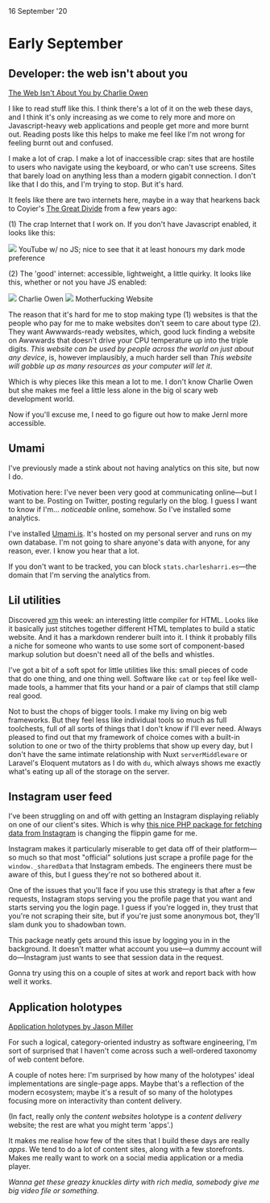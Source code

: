 
<Date>
  16 September '20
</Date>

# Early September

## Developer: the web isn't about you
[The Web Isn't About You by Charlie Owen](https://sonniesedge.co.uk/talks/dear-developer/)

I like to read stuff like this. I think there's a lot of it on the web these days, and I think it's only increasing as we come to rely more and more on Javascript-heavy web applications and people get more and more burnt out. Reading posts like this helps to make me feel like I'm not wrong for feeling burnt out and confused.

I make a lot of crap. I make a lot of inaccessible crap: sites that are hostile to users who navigate using the keyboard, or who can't use screens. Sites that barely load on anything less than a modern gigabit connection. I don't like that I do this, and I'm trying to stop. But it's hard.

It feels like there are two internets here, maybe in a way that hearkens back to Coyier's [The Great Divide](https://css-tricks.com/the-great-divide/) from a few years ago:

(1) The crap Internet that I work on. If you don't have Javascript enabled, it looks like this:

<Image src="/2020-09/youtube-no-js.png">
  YouTube w/ no JS; nice to see that it at least honours my dark mode preference
</Image>

(2) The 'good' internet: accessible, lightweight, a little quirky. It looks like this, whether or not you have JS enabled:

<Image src="/2020-09/sonniesedge.png">
  Charlie Owen
</Image>

<Image src="/2020-09/motherfucking-website.png">
  Motherfucking Website
</Image>

The reason that it's hard for me to stop making type (1) websites is that the people who pay for me to make websites don't seem to care about type (2). They want Awwwards-ready websites, which, good luck finding a website on Awwwards that doesn't drive your CPU temperature up into the triple digits. _This website can be used by people across the world on just about any device_, is, however implausibly, a much harder sell than _This website will gobble up as many resources as your computer will let it_.

Which is why pieces like this mean a lot to me. I don't know Charlie Owen but she makes me feel a little less alone in the big ol scary web development world.

Now if you'll excuse me, I need to go figure out how to make Jernl more accessible.

## Umami
I've previously made a stink about not having analytics on this site, but now I do.

Motivation here: I've never been very good at communicating online—but I want to be. Posting on Twitter, posting regularly on the blog. I guess I want to know if I'm… _noticeable_ online, somehow. So I've installed some analytics.

I've installed [Umami.is](https://umami.is/docs/about). It's hosted on my personal server and runs on my own database. I'm not going to share anyone's data with anyone, for any reason, ever. I know you hear that a lot.

If you don't want to be tracked, you can block `stats.charlesharri.es`—the domain that I'm serving the analytics from.

## Lil utilities
Discovered [xm](https://giuseppegurgone.com/xm/) this week: an interesting little compiler for HTML. Looks like it basically just stitches together different HTML templates to build a static website. And it has a markdown renderer built into it. I think it probably fills a niche for someone who wants to use some sort of component-based markup solution but doesn't need all of the bells and whistles.

I've got a bit of a soft spot for little utilities like this: small pieces of code that do one thing, and one thing well. Software like `cat` or `top` feel like well-made tools, a hammer that fits your hand or a pair of clamps that still clamp real good.

Not to bust the chops of bigger tools. I make my living on big web frameworks. But they feel less like individual tools so much as full toolchests, full of all sorts of things that I don't know if I'll ever need. Always pleased to find out that my framework of choice comes with a built-in solution to one or two of the thirty problems that show up every day, but I don't have the same intimate relationship with Nuxt `serverMiddleware` or Laravel's Eloquent mutators as I do with `du`, which always shows me exactly what's eating up all of the storage on the server.

## Instagram user feed
I've been struggling on and off with getting an Instagram displaying reliably on one of our client's sites. Which is why [this nice PHP package for fetching data from Instagram](https://github.com/pgrimaud/instagram-user-feed) is changing the flippin game for me.

Instagram makes it particularly miserable to get data off of their platform—so much so that most "official" solutions just scrape a profile page for the `window._sharedData` that Instagram embeds. The engineers there must be aware of this, but I guess they're not so bothered about it.

One of the issues that you'll face if you use this strategy is that after a few requests, Instagram stops serving you the profile page that you want and starts serving you the login page. I guess if you're logged in, they trust that you're not scraping their site, but if you're just some anonymous bot, they'll slam dunk you to shadowban town.

This package neatly gets around this issue by logging you in in the background. It doesn't matter what account you use—a dummy account will do—Instagram just wants to see that session data in the request.

Gonna try using this on a couple of sites at work and report back with how well it works.

## Application holotypes
[Application holotypes by Jason Miller](https://jasonformat.com/application-holotypes/)

For such a logical, category-oriented industry as software engineering, I'm sort of surprised that I haven't come across such a well-ordered taxonomy of web content before.

A couple of notes here: I'm surprised by how many of the holotypes' ideal implementations are single-page apps. Maybe that's a reflection of the modern ecosystem; maybe it's a result of so many of the holotypes focusing more on interactivity than content delivery.

(In fact, really only the _content websites_ holotype is a _content delivery_ website; the rest are what you might term 'apps'.)

It makes me realise how few of the sites that I build these days are really _apps_. We tend to do a lot of content sites, along with a few storefronts. Makes me really want to work on a social media application or a media player. 

_Wanna get these greazy knuckles dirty with rich media, somebody give me big video file or something._

